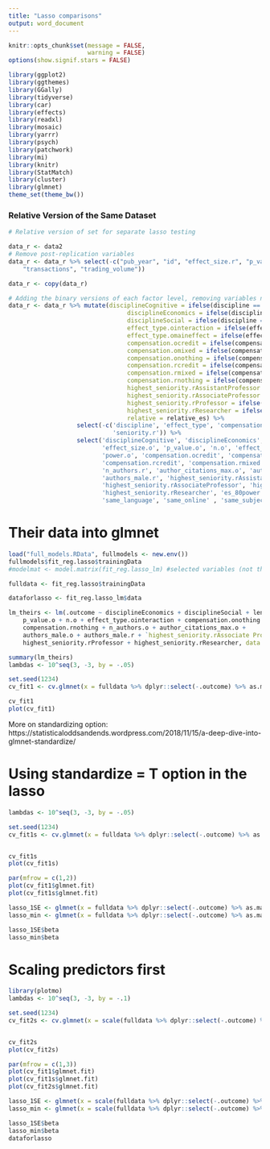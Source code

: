 ```yaml
---
title: "Lasso comparisons"
output: word_document
---
```


```r
knitr::opts_chunk$set(message = FALSE,
                      warning = FALSE)
options(show.signif.stars = FALSE)

library(ggplot2)
library(ggthemes)
library(GGally)
library(tidyverse)
library(car)
library(effects)
library(readxl)
library(mosaic)
library(yarrr)
library(psych)
library(patchwork)
library(mi)
library(knitr)
library(StatMatch)
library(cluster)
library(glmnet)
theme_set(theme_bw()) 
```

### Relative Version of the Same Dataset

```r
# Relative version of set for separate lasso testing

data_r <- data2
# Remove post-replication variables 
data_r <- data_r %>% select(-c("pub_year", "id", "effect_size.r", "p_value.r", "n.r", "power.r",
    "transactions", "trading_volume"))

data_r <- copy(data_r) 

# Adding the binary versions of each factor level, removing variables not seen in the training data in their models, and reordering to match the training data, relative version instead of outcome
data_r <- data_r %>% mutate(disciplineCognitive = ifelse(discipline == 'Cognitive', 1, 0),
                                 disciplineEconomics = ifelse(discipline == 'Economics', 1, 0),
                                 disciplineSocial = ifelse(discipline == 'Social', 1, 0),
                                 effect_type.ointeraction = ifelse(effect_type == 'interaction', 1, 0),
                                 effect_type.omaineffect = ifelse(effect_type == 'main effect', 1, 0),
                                 compensation.ocredit = ifelse(compensation.o == 'credit', 1, 0),
                                 compensation.omixed = ifelse(compensation.o == 'mixed', 1, 0),
                                 compensation.onothing = ifelse(compensation.o == 'nothing', 1, 0),
                                 compensation.rcredit = ifelse(compensation.r == 'credit', 1, 0),
                                 compensation.rmixed = ifelse(compensation.r == 'mixed', 1, 0),
                                 compensation.rnothing = ifelse(compensation.r == 'nothing', 1, 0),
                                 highest_seniority.rAssistantProfessor = ifelse(seniority.r == 'Assistant Professor', 1, 0),
                                 highest_seniority.rAssociateProfessor = ifelse(seniority.r == 'Associate Professor', 1, 0),
                                 highest_seniority.rProfessor = ifelse(seniority.r == 'Professor', 1, 0),
                                 highest_seniority.rResearcher = ifelse(seniority.r == 'Researcher', 1, 0),
                                 relative = relative_es) %>%
                   select(-c('discipline', 'effect_type', 'compensation.o', 'compensation.r', 'replicated',
                             'seniority.r')) %>%
                   select('disciplineCognitive', 'disciplineEconomics', 'disciplineSocial', 'length', 'citations',
                          'effect_size.o', 'p_value.o', 'n.o', 'effect_type.ointeraction', 'effect_type.omaineffect',
                          'power.o', 'compensation.ocredit', 'compensation.omixed', 'compensation.onothing',
                          'compensation.rcredit', 'compensation.rmixed', 'compensation.rnothing', 'n_authors.o',
                          'n_authors.r', 'author_citations_max.o', 'authors_male.o', 'author_citations_max.r',
                          'authors_male.r', 'highest_seniority.rAssistantProfessor', 
                          'highest_seniority.rAssociateProfessor', 'highest_seniority.rProfessor',
                          'highest_seniority.rResearcher', 'es_80power', 'same_country',
                          'same_language', 'same_online' , 'same_subjects', 'us_lab.o', 'us_lab.r', 'relative')
```

# Their data into glmnet

```r
load("full_models.RData", fullmodels <- new.env())
fullmodels$fit_reg.lasso$trainingData
#modelmat <- model.matrix(fit_reg.lasso_lm) #selected variables (not the lasso run)

fulldata <- fit_reg.lasso$trainingData

dataforlasso <- fit_reg.lasso_lm$data

lm_theirs <- lm(.outcome ~ disciplineEconomics + disciplineSocial + length +
    p_value.o + n.o + effect_type.ointeraction + compensation.onothing +
    compensation.rnothing + n_authors.o + author_citations_max.o +
    authors_male.o + authors_male.r + `highest_seniority.rAssociate Professor` +
    highest_seniority.rProfessor + highest_seniority.rResearcher, data = dataforlasso)

summary(lm_theirs)
lambdas <- 10^seq(3, -3, by = -.05)

set.seed(1234)
cv_fit1 <- cv.glmnet(x = fulldata %>% dplyr::select(-.outcome) %>% as.matrix, y = dataforlasso$.outcome, alpha = 1, lambda = lambdas, standardize = F) #default option is to standardize all predictors with standardize = T

cv_fit1
plot(cv_fit1)
```

More on standardizing option: https://statisticaloddsandends.wordpress.com/2018/11/15/a-deep-dive-into-glmnet-standardize/

# Using standardize = T option in the lasso

```r

lambdas <- 10^seq(3, -3, by = -.05)

set.seed(1234)
cv_fit1s <- cv.glmnet(x = fulldata %>% dplyr::select(-.outcome) %>% as.matrix, y = dataforlasso$.outcome, alpha = 1, lambda = lambdas, standardize = T)


cv_fit1s
plot(cv_fit1s)

par(mfrow = c(1,2))
plot(cv_fit1$glmnet.fit)
plot(cv_fit1s$glmnet.fit)

lasso_1SE <- glmnet(x = fulldata %>% dplyr::select(-.outcome) %>% as.matrix, y = dataforlasso$.outcome, alpha = 1, lambda = 1000)
lasso_min <- glmnet(x = fulldata %>% dplyr::select(-.outcome) %>% as.matrix, y = dataforlasso$.outcome, alpha = 1, lambda = lambdas[45])

lasso_1SE$beta
lasso_min$beta


```


# Scaling predictors first

```r
library(plotmo)
lambdas <- 10^seq(3, -3, by = -.1)

set.seed(1234)
cv_fit2s <- cv.glmnet(x = scale(fulldata %>% dplyr::select(-.outcome) %>% as.matrix), y = dataforlasso$.outcome, alpha = 1, lambda = lambdas, standardize = T)


cv_fit2s
plot(cv_fit2s)

par(mfrow = c(1,3))
plot(cv_fit1$glmnet.fit)
plot(cv_fit1s$glmnet.fit)
plot(cv_fit2s$glmnet.fit)

lasso_1SE <- glmnet(x = scale(fulldata %>% dplyr::select(-.outcome) %>% as.matrix), y = dataforlasso$.outcome, alpha = 1, lambda = 1000)
lasso_min <- glmnet(x = scale(fulldata %>% dplyr::select(-.outcome) %>% as.matrix), y = dataforlasso$.outcome, alpha = 1, lambda = lambdas[45])

lasso_1SE$beta
lasso_min$beta
dataforlasso
```